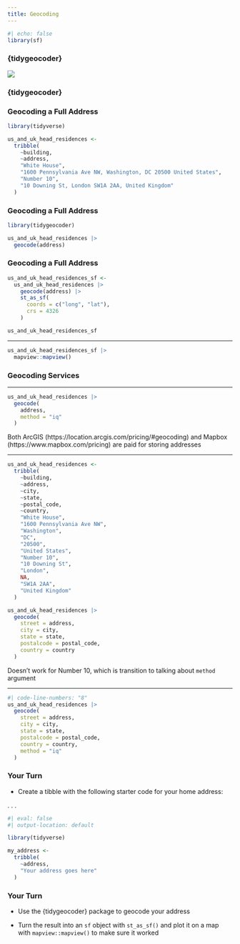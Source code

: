```yaml
---
title: Geocoding
---
```


```r
#| echo: false
library(sf)
```

### {tidygeocoder}

![](assets/tidygeocoder.png)

### {tidygeocoder} {.inverse}

### Geocoding a Full Address

```r
library(tidyverse)

us_and_uk_head_residences <-
  tribble(
    ~building,
    ~address,
    "White House",
    "1600 Pennsylvania Ave NW, Washington, DC 20500 United States",
    "Number 10",
    "10 Downing St, London SW1A 2AA, United Kingdom"
  )
```

### Geocoding a Full Address

```r
library(tidygeocoder)

us_and_uk_head_residences |>
  geocode(address)
```

### Geocoding a Full Address

```r
us_and_uk_head_residences_sf <-
  us_and_uk_head_residences |>
    geocode(address) |>
    st_as_sf(
      coords = c("long", "lat"),
      crs = 4326
    )
```

```r
us_and_uk_head_residences_sf
```

---

```r
us_and_uk_head_residences_sf |>
  mapview::mapview()
```

### Geocoding Services {.inverse}

---

```r
us_and_uk_head_residences |>
  geocode(
    address,
    method = "iq"
  )
```

::: {.notes}
Both ArcGIS (https://location.arcgis.com/pricing/#geocoding) and Mapbox (https://www.mapbox.com/pricing) are paid for storing addresses
:::


---

```r
us_and_uk_head_residences <-
  tribble(
    ~building,
    ~address,
    ~city,
    ~state,
    ~postal_code,
    ~country,
    "White House",
    "1600 Pennsylvania Ave NW",
    "Washington",
    "DC",
    "20500",
    "United States",
    "Number 10",
    "10 Downing St",
    "London",
    NA,
    "SW1A 2AA",
    "United Kingdom"
  )
```

```r
us_and_uk_head_residences |>
  geocode(
    street = address,
    city = city,
    state = state,
    postalcode = postal_code,
    country = country
  )
```

::: {.notes}
Doesn't work for Number 10, which is transition to talking about `method` argument
:::

---

```r
#| code-line-numbers: "8"
us_and_uk_head_residences |>
  geocode(
    street = address,
    city = city,
    state = state,
    postalcode = postal_code,
    country = country,
    method = "iq"
  )
```

### Your Turn {.your-turn}

- Create a tibble with the following starter code for your home address:

. . .

```r
#| eval: false
#| output-location: default

library(tidyverse)

my_address <-
  tribble(
    ~address,
    "Your address goes here"
  )
```

### Your Turn {.your-turn}

- Use the {tidygeocoder} package to geocode your address

- Turn the result into an `sf` object with `st_as_sf()` and plot it on a map with `mapview::mapview()` to make sure it worked
